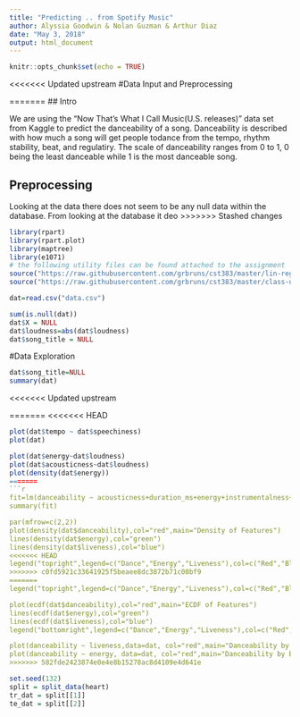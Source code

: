 ```yaml
---
title: "Predicting .. from Spotify Music"
author: Alyssia Goodwin & Nolan Guzman & Arthur Diaz
date: "May 3, 2018"
output: html_document
---
```


```r
knitr::opts_chunk$set(echo = TRUE)
```

<<<<<<< Updated upstream
#Data Input and Preprocessing 

=======
## Intro

We are using the "Now That's What I Call Music(U.S. releases)" data set from Kaggle to predict the danceability of a song. Danceability is described with how much a song will get people todance from the tempo, rhythm stability, beat, and regulatiry. The scale of danceability ranges from 0 to 1, 0 being the least danceable while 1 is the most danceable song. 



## Preprocessing 

Looking at the data there does not seem to be any null data within the database. From looking at the database it deo
>>>>>>> Stashed changes
```r
library(rpart)
library(rpart.plot)
library(maptree)
library(e1071)
# the following utility files can be found attached to the assignment
source("https://raw.githubusercontent.com/grbruns/cst383/master/lin-regr-util.R")
source("https://raw.githubusercontent.com/grbruns/cst383/master/class-util.R")

dat=read.csv("data.csv")

sum(is.null(dat))
dat$X = NULL
dat$loudness=abs(dat$loudness)
dat$song_title = NULL
```

#Data Exploration

```r
dat$song_title=NULL
summary(dat)
```


<<<<<<< Updated upstream


=======
<<<<<<< HEAD
```r

plot(dat$tempo ~ dat$speechiness)
plot(dat)

plot(dat$energy~dat$loudness)
plot(dat$acousticness~dat$loudness)
plot(density(dat$energy))
=======
```r
fit=lm(danceability ~ acousticness+duration_ms+energy+instrumentalness+liveness+loudness+speechiness+tempo+valence, data=dat)
summary(fit)

par(mfrow=c(2,2))
plot(density(dat$danceability),col="red",main="Density of Features")
lines(density(dat$energy),col="green")
lines(density(dat$liveness),col="blue")
<<<<<<< HEAD
legend("topright",legend=c("Dance","Energy","Liveness"),col=c("Red","Blue","Green"),lty=1)
>>>>>>> c0fd5921c33641925f5beaee8dc3872b71c00bf9
=======
legend("topright",legend=c("Dance","Energy","Liveness"),col=c("Red","Blue","Green"),lty=1,cex=.7)

plot(ecdf(dat$danceability),col="red",main="ECDF of Features")
lines(ecdf(dat$energy),col="green")
lines(ecdf(dat$liveness),col="blue")
legend("bottomright",legend=c("Dance","Energy","Liveness"),col=c("Red","Blue","Green"),lty=1,cex=.7)

plot(danceability ~ liveness,data=dat, col="red",main="Danceability by Liveness")
plot(danceability ~ energy, data=dat, col="red",main="Danceability by Energy")
>>>>>>> 582fde2423874e0e4e8b15278ac8d4109e4d641e

```

```r
set.seed(132)
split = split_data(heart)
tr_dat = split[[1]]
te_dat = split[[2]]

```